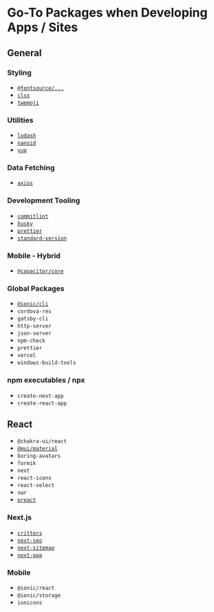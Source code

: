 # Go-To Packages when Developing Apps / Sites

## General

### Styling

- [`@fontsource/...`](https://fontsource.org/)
- [`clsx`](https://www.npmjs.com/package/clsx)
- [`twemoji`](https://twemoji.twitter.com/)

### Utilities

- [`lodash`](https://lodash.com/)
- [`nanoid`](https://www.npmjs.com/package/nanoid)
- [`yup`](https://github.com/jquense/yup#readme)

### Data Fetching

- [`axios`](https://axios-http.com/)

### Development Tooling

- [`commitlint`](http://commitlint.js.org/)
- [`husky`](https://typicode.github.io/husky/#/)
- [`prettier`](https://prettier.io/)
- [`standard-version`](https://www.npmjs.com/package/standard-version)

### Mobile - Hybrid

- [`@capacitor/core`](https://capacitorjs.com/)

### Global Packages

- [`@ionic/cli`](https://ionicframework.com/)
- `cordova-res`
- `gatsby-cli`
- `http-server`
- `json-server`
- `npm-check`
- `prettier`
- `vercel`
- `windows-build-tools`

### npm executables / npx

- `create-next-app`
- `create-react-app`

## React

- `@chakra-ui/react`
- [`@mui/material`](https://www.npmjs.com/package/@mui/material)
- `boring-avatars`
- `formik`
- `next`
- `react-icons`
- `react-select`
- `swr`
- [`preact`](https://www.npmjs.com/package/preact)

### Next.js

- [`critters`](https://www.npmjs.com/package/critters)
- [`next-seo`](https://www.npmjs.com/package/next-seo)
- [`next-sitemap`](https://www.npmjs.com/package/next-sitemap)
- [`next-pwa`](https://www.npmjs.com/package/next-pwa)

### Mobile

- `@ionic/react`
- `@ionic/storage`
- `ionicons`
